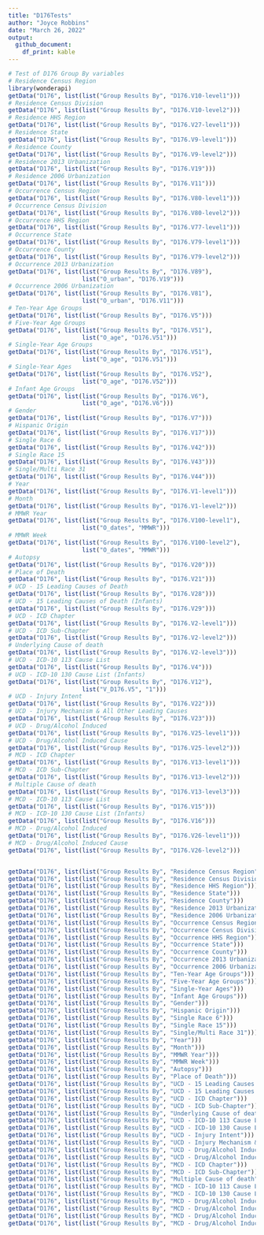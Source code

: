 ```yaml
---
title: "D176Tests"
author: "Joyce Robbins"
date: "March 26, 2022"
output: 
  github_document:
    df_print: kable
---
```


```r
# Test of D176 Group By variables
# Residence Census Region
library(wonderapi)
getData("D176", list(list("Group Results By", "D176.V10-level1")))
# Residence Census Division
getData("D176", list(list("Group Results By", "D176.V10-level2")))
# Residence HHS Region
getData("D176", list(list("Group Results By", "D176.V27-level1")))
# Residence State
getData("D176", list(list("Group Results By", "D176.V9-level1")))
# Residence County
getData("D176", list(list("Group Results By", "D176.V9-level2")))
# Residence 2013 Urbanization
getData("D176", list(list("Group Results By", "D176.V19")))
# Residence 2006 Urbanization
getData("D176", list(list("Group Results By", "D176.V11")))
# Occurrence Census Region
getData("D176", list(list("Group Results By", "D176.V80-level1")))
# Occurrence Census Division
getData("D176", list(list("Group Results By", "D176.V80-level2")))
# Occurrence HHS Region
getData("D176", list(list("Group Results By", "D176.V77-level1")))
# Occurrence State
getData("D176", list(list("Group Results By", "D176.V79-level1")))
# Occurrence County
getData("D176", list(list("Group Results By", "D176.V79-level2")))
# Occurrence 2013 Urbanization
getData("D176", list(list("Group Results By", "D176.V89"),
                     list("O_urban", "D176.V19")))
# Occurrence 2006 Urbanization
getData("D176", list(list("Group Results By", "D176.V81"),
                     list("O_urban", "D176.V11")))
# Ten-Year Age Groups
getData("D176", list(list("Group Results By", "D176.V5")))
# Five-Year Age Groups
getData("D176", list(list("Group Results By", "D176.V51"),
                     list("O_age", "D176.V51")))
# Single-Year Age Groups
getData("D176", list(list("Group Results By", "D176.V51"),
                     list("O_age", "D176.V51")))
# Single-Year Ages
getData("D176", list(list("Group Results By", "D176.V52"),
                     list("O_age", "D176.V52")))
# Infant Age Groups
getData("D176", list(list("Group Results By", "D176.V6"),
                     list("O_age", "D176.V6")))
# Gender
getData("D176", list(list("Group Results By", "D176.V7")))
# Hispanic Origin
getData("D176", list(list("Group Results By", "D176.V17")))
# Single Race 6
getData("D176", list(list("Group Results By", "D176.V42")))
# Single Race 15
getData("D176", list(list("Group Results By", "D176.V43")))
# Single/Multi Race 31
getData("D176", list(list("Group Results By", "D176.V44")))
# Year
getData("D176", list(list("Group Results By", "D176.V1-level1")))
# Month
getData("D176", list(list("Group Results By", "D176.V1-level2")))
# MMWR Year
getData("D176", list(list("Group Results By", "D176.V100-level1"),
                     list("O_dates", "MMWR")))
# MMWR Week
getData("D176", list(list("Group Results By", "D176.V100-level2"),
                     list("O_dates", "MMWR")))
# Autopsy
getData("D176", list(list("Group Results By", "D176.V20")))
# Place of Death
getData("D176", list(list("Group Results By", "D176.V21")))
# UCD - 15 Leading Causes of Death
getData("D176", list(list("Group Results By", "D176.V28")))
# UCD - 15 Leading Causes of Death (Infants)
getData("D176", list(list("Group Results By", "D176.V29")))
# UCD - ICD Chapter
getData("D176", list(list("Group Results By", "D176.V2-level1")))
# UCD - ICD Sub-Chapter
getData("D176", list(list("Group Results By", "D176.V2-level2")))
# Underlying Cause of death
getData("D176", list(list("Group Results By", "D176.V2-level3")))
# UCD - ICD-10 113 Cause List
getData("D176", list(list("Group Results By", "D176.V4")))
# UCD - ICD-10 130 Cause List (Infants)
getData("D176", list(list("Group Results By", "D176.V12"),
                     list("V_D176.V5", "1")))
# UCD - Injury Intent
getData("D176", list(list("Group Results By", "D176.V22")))
# UCD - Injury Mechanism & All Other Leading Causes
getData("D176", list(list("Group Results By", "D176.V23")))
# UCD - Drug/Alcohol Induced
getData("D176", list(list("Group Results By", "D176.V25-level1")))
# UCD - Drug/Alcohol Induced Cause
getData("D176", list(list("Group Results By", "D176.V25-level2")))
# MCD - ICD Chapter
getData("D176", list(list("Group Results By", "D176.V13-level1")))
# MCD - ICD Sub-Chapter
getData("D176", list(list("Group Results By", "D176.V13-level2")))
# Multiple Cause of death
getData("D176", list(list("Group Results By", "D176.V13-level3")))
# MCD - ICD-10 113 Cause List
getData("D176", list(list("Group Results By", "D176.V15")))
# MCD - ICD-10 130 Cause List (Infants)
getData("D176", list(list("Group Results By", "D176.V16")))
# MCD - Drug/Alcohol Induced
getData("D176", list(list("Group Results By", "D176.V26-level1")))
# MCD - Drug/Alcohol Induced Cause
getData("D176", list(list("Group Results By", "D176.V26-level2")))


getData("D176", list(list("Group Results By", "Residence Census Region")))
getData("D176", list(list("Group Results By", "Residence Census Division")))
getData("D176", list(list("Group Results By", "Residence HHS Region")))
getData("D176", list(list("Group Results By", "Residence State")))
getData("D176", list(list("Group Results By", "Residence County")))
getData("D176", list(list("Group Results By", "Residence 2013 Urbanization")))
getData("D176", list(list("Group Results By", "Residence 2006 Urbanization")))
getData("D176", list(list("Group Results By", "Occurrence Census Region")))
getData("D176", list(list("Group Results By", "Occurrence Census Division")))
getData("D176", list(list("Group Results By", "Occurrence HHS Region")))
getData("D176", list(list("Group Results By", "Occurrence State")))
getData("D176", list(list("Group Results By", "Occurrence County")))
getData("D176", list(list("Group Results By", "Occurrence 2013 Urbanization")))
getData("D176", list(list("Group Results By", "Occurrence 2006 Urbanization")))
getData("D176", list(list("Group Results By", "Ten-Year Age Groups")))
getData("D176", list(list("Group Results By", "Five-Year Age Groups")))
getData("D176", list(list("Group Results By", "Single-Year Ages")))
getData("D176", list(list("Group Results By", "Infant Age Groups")))
getData("D176", list(list("Group Results By", "Gender")))
getData("D176", list(list("Group Results By", "Hispanic Origin")))
getData("D176", list(list("Group Results By", "Single Race 6")))
getData("D176", list(list("Group Results By", "Single Race 15")))
getData("D176", list(list("Group Results By", "Single/Multi Race 31")))
getData("D176", list(list("Group Results By", "Year")))
getData("D176", list(list("Group Results By", "Month")))
getData("D176", list(list("Group Results By", "MMWR Year")))
getData("D176", list(list("Group Results By", "MMWR Week")))
getData("D176", list(list("Group Results By", "Autopsy")))
getData("D176", list(list("Group Results By", "Place of Death")))
getData("D176", list(list("Group Results By", "UCD - 15 Leading Causes of Death")))
getData("D176", list(list("Group Results By", "UCD - 15 Leading Causes of Death (Infants)")))
getData("D176", list(list("Group Results By", "UCD - ICD Chapter")))
getData("D176", list(list("Group Results By", "UCD - ICD Sub-Chapter")))
getData("D176", list(list("Group Results By", "Underlying Cause of death")))
getData("D176", list(list("Group Results By", "UCD - ICD-10 113 Cause List")))
getData("D176", list(list("Group Results By", "UCD - ICD-10 130 Cause List (Infants)")))
getData("D176", list(list("Group Results By", "UCD - Injury Intent")))
getData("D176", list(list("Group Results By", "UCD - Injury Mechanism & All Other Leading Causes")))
getData("D176", list(list("Group Results By", "UCD - Drug/Alcohol Induced")))
getData("D176", list(list("Group Results By", "UCD - Drug/Alcohol Induced Cause")))
getData("D176", list(list("Group Results By", "MCD - ICD Chapter")))
getData("D176", list(list("Group Results By", "MCD - ICD Sub-Chapter")))
getData("D176", list(list("Group Results By", "Multiple Cause of death")))
getData("D176", list(list("Group Results By", "MCD - ICD-10 113 Cause List")))
getData("D176", list(list("Group Results By", "MCD - ICD-10 130 Cause List (Infants)")))
getData("D176", list(list("Group Results By", "MCD - Drug/Alcohol Induced")))
getData("D176", list(list("Group Results By", "MCD - Drug/Alcohol Induced CauseD176.V16    MCD - ICD-10 130 Cause List (Infants)")))
getData("D176", list(list("Group Results By", "MCD - Drug/Alcohol Induced")))
getData("D176", list(list("Group Results By", "MCD - Drug/Alcohol Induced Cause")))

```

